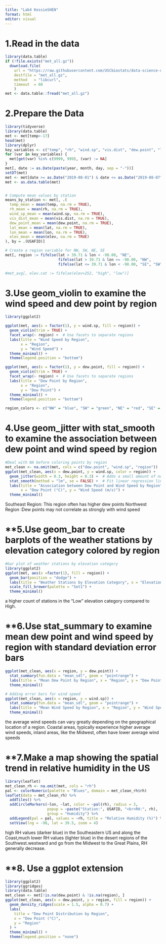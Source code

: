 ```yaml
---
title: "Lab4 KessieSHEN"
format: html
editor: visual
---
```


# **1.Read in the data**

```r
library(data.table)
if (!file.exists("met_all.gz"))
  download.file(
    url = "https://raw.githubusercontent.com/USCbiostats/data-science-data/master/02_met/met_all.gz",
    destfile = "met_all.gz",
    method   = "libcurl",
    timeout  = 60
    )
met <- data.table::fread("met_all.gz")
```

# **2.Prepare the Data**

```r
library(tidyverse)
library(data.table)
met <- met[temp>-17]
head(met)
library(dplyr)
key_variables <- c("temp", "rh", "wind.sp", "vis.dist", "dew.point", "lat", "lon", "elev")
for (var in key_variables) {
  met[get(var) %in% c(9999, 999), (var) := NA]
}
met[, date := as.Date(paste(year, month, day, sep = "-"))]
setDT(met)
met <- met[date >= as.Date("2019-08-01") & date <= as.Date("2019-08-07")]
met <- as.data.table(met)


# Compute mean values by station
means_by_station <- met[, .(
  temp_mean = mean(temp, na.rm = TRUE),
  rh_mean = mean(rh, na.rm = TRUE),
  wind_sp_mean = mean(wind.sp, na.rm = TRUE),
  vis_dist_mean = mean(vis.dist, na.rm = TRUE),
  dew_point_mean = mean(dew.point, na.rm = TRUE),
  lat_mean = mean(lat, na.rm = TRUE),
  lon_mean = mean(lon, na.rm = TRUE),
  elev_mean = mean(elev, na.rm = TRUE)
), by = .(USAFID)]

# Create a region variable for NW, SW, NE, SE
met[, region := fifelse(lat > 39.71 & lon < -98.00, "NE",
                        fifelse(lat > 39.71 & lon >= -98.00, "NW",
                        fifelse(lat <= 39.71 & lon < -98.00, "SE", "SW")))]

#met_avg[, elev.cat := fifelse(elev>252, "high", "low")]
```

# **3.Use geom_violin to examine the wind speed and dew point by region**

```r
library(ggplot2)

ggplot(met, aes(x = factor(1), y = wind.sp, fill = region)) +
  geom_violin(trim = TRUE) +
  facet_wrap(~ region) +  # Use facets to separate regions
  labs(title = "Wind Speed by Region",
       x = "Region",
       y = "Wind Speed") +
  theme_minimal() +
  theme(legend.position = "bottom")

ggplot(met, aes(x = factor(1), y = dew.point, fill = region)) +
  geom_violin(trim = TRUE) +
  facet_wrap(~ region) +  # Use facets to separate regions
  labs(title = "Dew Point by Region",
       x = "Region",
       y = "Dew Point") +
  theme_minimal() +
  theme(legend.position = "bottom")

region_colors <- c("NW" = "blue", "SW" = "green", "NE" = "red", "SE" = "purple")

```

# **4.Use geom_jitter with stat_smooth to examine the association between dew point and wind speed by region**

```r
#Deal with NA before coloring points by region
met_clean <- na.omit(met, cols = c("dew.point", "wind.sp", "region"))
ggplot(met_clean, aes(x = dew.point, y = wind.sp, color = region)) +
  geom_jitter(width = 0.3, height = 0.3) +  # Adds a small amount of noise to each point
  stat_smooth(method = "lm", se = FALSE) +  # Fit linear regression lines
  labs(title = "Association between Dew Point and Wind Speed by Region",
       x = "Dew Point (°C)", y = "Wind Speed (m/s)") +
  theme_minimal()
```

Southeast Region: This region often has higher dew points Northwest Region :Dew points may not correlate as strongly with wind speed

# **5.Use geom_bar to create barplots of the weather stations by elevation category colored by region

```r
#bar plot of weather stations by elevation category
library(ggplot2)
ggplot(met, aes(x =factor(1), fill = region)) +
  geom_bar(position = "dodge") +
  labs(title = "Weather Stations by Elevation Category", x = "Elevation", y = "Count") +
  scale_fill_brewer(palette = "Set1") +  
  theme_minimal()
```

a higher count of stations in the "Low" elevation category compared to High.

# **6.Use stat_summary to examine mean dew point and wind speed by region with standard deviation error bars

```r
ggplot(met_clean, aes(x = region, y = dew.point)) +
  stat_summary(fun.data = "mean_sdl", geom = "pointrange") +
  labs(title = "Mean Dew Point by Region", x = "Region", y = "Dew Point (°C)") +
  theme_minimal()

# Adding error bars for wind speed
ggplot(met_clean, aes(x = region, y = wind.sp)) +
  stat_summary(fun.data = "mean_sdl", geom = "pointrange") +
  labs(title = "Mean Wind Speed by Region", x = "Region", y = "Wind Speed (m/s)") +
  theme_minimal()
```

the average wind speeds can vary greatly depending on the geographical location of a region. Coastal areas, typically experience higher average wind speeds, inland areas, like the Midwest, often have lower average wind speeds

# **7.Make a map showing the spatial trend in relative humidity in the US

```r
library(leaflet)
met_clean_rh <- na.omit(met, cols = "rh")
pal <- colorNumeric(palette = "Blues", domain = met_clean_rh$rh)
leaflet(data = met_clean_rh) %>%
  addTiles() %>%
  addCircleMarkers(~lon, ~lat, color = ~pal(rh), radius = 3, 
                   popup = ~paste("Station:", USAFID, "<br>RH:", rh),
                   group = "Humidity") %>%
  addLegend(pal = pal, values = ~rh, title = "Relative Humidity (%)") %>%
  setView(lng = -98, lat = 39.5, zoom = 4)
```

high RH values (darker blue) in the Southeastern US and along the Coast,much lower RH values (lighter blue) in the desert regions of the Southwest.westward and go from the Midwest to the Great Plains, RH generally decrease.

# **8. Use a ggplot extension

```r
library(ggplot2)
library(ggridges)
library(data.table)
met_clean <- met[!is.na(dew.point) & !is.na(region), ]
ggplot(met_clean, aes(x = dew.point, y = region, fill = region)) +
  geom_density_ridges(scale = 1.5, alpha = 0.7) +
  labs(
    title = "Dew Point Distribution by Region",
    x = "Dew Point (°C)",
    y = "Region"
  ) +
  theme_minimal() +
  theme(legend.position = "none")
```
